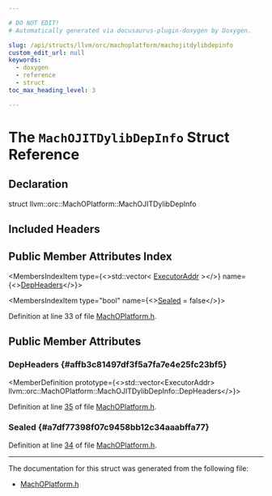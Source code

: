 ```yaml
---

# DO NOT EDIT!
# Automatically generated via docusaurus-plugin-doxygen by Doxygen.

slug: /api/structs/llvm/orc/machoplatform/machojitdylibdepinfo
custom_edit_url: null
keywords:
  - doxygen
  - reference
  - struct
toc_max_heading_level: 3

---
```





# The `MachOJITDylibDepInfo` Struct Reference

<DoxygenPage pluginConfig={pluginConfig}>



## Declaration

<CodeBlock>struct llvm::orc::MachOPlatform::MachOJITDylibDepInfo</CodeBlock>

## Included Headers

<IncludesList>
<IncludesListItem
  filePath="llvm/ExecutionEngine/Orc/MachOPlatform.h"
  permalink="/docs/api/files/include/include/llvm/include/llvm/executionengine/include/llvm/executionengine/orc/machoplatform-h"
  isLocal="true" />
</IncludesList>

## Public Member Attributes Index

<MembersIndex>

<MembersIndexItem
  type={<>std::vector&lt; <a href="/docs/api/classes/llvm/orc/executoraddr">ExecutorAddr</a> &gt;</>}
  name={<><a href="#affb3c81497df3f5a7fa7e4e25fc23bf5">DepHeaders</a></>}>
</MembersIndexItem>

<MembersIndexItem
  type="bool"
  name={<><a href="#a7df77398f07c9458bb12c34aaabffa77">Sealed</a> = false</>}>
</MembersIndexItem>

</MembersIndex>


Definition at line 33 of file <a href="/docs/api/files/include/include/llvm/include/llvm/executionengine/include/llvm/executionengine/orc/machoplatform-h">MachOPlatform.h</a>.

<SectionDefinition>

## Public Member Attributes

### DepHeaders {#affb3c81497df3f5a7fa7e4e25fc23bf5}

<MemberDefinition
  prototype={<>std::vector&lt;ExecutorAddr&gt; llvm::orc::MachOPlatform::MachOJITDylibDepInfo::DepHeaders</>}>

Definition at line <a href="/docs/api/files/include/include/llvm/include/llvm/executionengine/include/llvm/executionengine/orc/machoplatform-h/#l00035">35</a> of file <a href="/docs/api/files/include/include/llvm/include/llvm/executionengine/include/llvm/executionengine/orc/machoplatform-h">MachOPlatform.h</a>.
</MemberDefinition>

### Sealed {#a7df77398f07c9458bb12c34aaabffa77}

<MemberDefinition
  prototype="bool llvm::orc::MachOPlatform::MachOJITDylibDepInfo::Sealed = false">

Definition at line <a href="/docs/api/files/include/include/llvm/include/llvm/executionengine/include/llvm/executionengine/orc/machoplatform-h/#l00034">34</a> of file <a href="/docs/api/files/include/include/llvm/include/llvm/executionengine/include/llvm/executionengine/orc/machoplatform-h">MachOPlatform.h</a>.
</MemberDefinition>

</SectionDefinition>

<hr/>

The documentation for this struct was generated from the following file:

<ul>
<li><a href="/docs/api/files/include/include/llvm/include/llvm/executionengine/include/llvm/executionengine/orc/machoplatform-h">MachOPlatform.h</a></li>
</ul>

</DoxygenPage>
